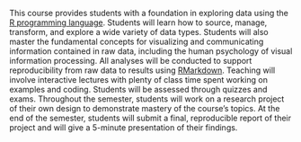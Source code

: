 This course provides students with a foundation in exploring data using the [R programming language](https://www.r-project.org/). Students will learn how to source, manage, transform, and explore a wide variety of data types. Students will also master the fundamental concepts for visualizing and communicating information contained in raw data, including the human psychology of visual information processing. All analyses will be conducted to support reproducibility from raw data to results using [RMarkdown](https://bookdown.org/yihui/rmarkdown/). Teaching will involve interactive lectures with plenty of class time spent working on examples and coding. Students will be assessed through quizzes and exams. Throughout the semester, students will work on a research project of their own design to demonstrate mastery of the course's topics. At the end of the semester, students will submit a final, reproducible report of their project and will give a 5-minute presentation of their findings.
